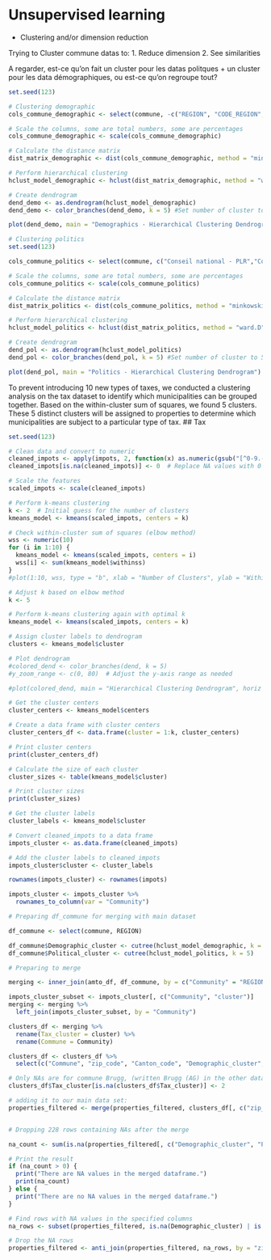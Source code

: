 # Unsupervised learning

* Clustering and/or dimension reduction

Trying to Cluster commune datas to:
1. Reduce dimension
2. See similarities

A regarder, est-ce qu'on fait un cluster pour les datas politques + un cluster pour les data démographiques, ou est-ce qu'on regroupe tout?

```r
set.seed(123)

# Clustering demographic
cols_commune_demographic <- select(commune, -c("REGION", "CODE_REGION","Conseil national - PLR","Conseil national - PDC", "Conseil national - PS", "Conseil national - UDC", "Conseil national - PEV/PCS", "Conseil national - PVL", "Conseil national - PBD", "Conseil national - PST/Sol.", "Conseil national - PES", "Conseil national - Petits partis de droite"))

# Scale the columns, some are total numbers, some are percentages
cols_commune_demographic <- scale(cols_commune_demographic)

# Calculate the distance matrix
dist_matrix_demographic <- dist(cols_commune_demographic, method = "minkowski")

# Perform hierarchical clustering
hclust_model_demographic <- hclust(dist_matrix_demographic, method = "ward.D")

# Create dendrogram
dend_demo <- as.dendrogram(hclust_model_demographic)
dend_demo <- color_branches(dend_demo, k = 5) #Set number of cluster to 5, to keep the same scale for all our variables

plot(dend_demo, main = "Demographics - Hierarchical Clustering Dendrogram")


```

```r
# Clustering politics
set.seed(123)

cols_commune_politics <- select(commune, c("Conseil national - PLR","Conseil national - PDC", "Conseil national - PS", "Conseil national - UDC", "Conseil national - PEV/PCS", "Conseil national - PVL", "Conseil national - PBD", "Conseil national - PST/Sol.", "Conseil national - PES", "Conseil national - Petits partis de droite"))

# Scale the columns, some are total numbers, some are percentages
cols_commune_politics <- scale(cols_commune_politics)

# Calculate the distance matrix
dist_matrix_politics <- dist(cols_commune_politics, method = "minkowski")

# Perform hierarchical clustering
hclust_model_politics <- hclust(dist_matrix_politics, method = "ward.D")

# Create dendrogram
dend_pol <- as.dendrogram(hclust_model_politics)
dend_pol <- color_branches(dend_pol, k = 5) #Set number of cluster to 5, to keep the same scale for all our variables

plot(dend_pol, main = "Politics - Hierarchical Clustering Dendrogram")


```

To prevent introducing 10 new types of taxes, we conducted a clustering analysis on the tax dataset to identify which municipalities can be grouped together. 
Based on the within-cluster sum of squares, we found 5 clusters. These 5 distinct clusters will be assigned to properties to determine which municipalities are subject to a particular type of tax.
## Tax
```r
set.seed(123)

# Clean data and convert to numeric
cleaned_impots <- apply(impots, 2, function(x) as.numeric(gsub("[^0-9.-]", "", x)))
cleaned_impots[is.na(cleaned_impots)] <- 0  # Replace NA values with 0

# Scale the features
scaled_impots <- scale(cleaned_impots)

# Perform k-means clustering
k <- 2  # Initial guess for the number of clusters
kmeans_model <- kmeans(scaled_impots, centers = k)

# Check within-cluster sum of squares (elbow method)
wss <- numeric(10)
for (i in 1:10) {
  kmeans_model <- kmeans(scaled_impots, centers = i)
  wss[i] <- sum(kmeans_model$withinss)
}
#plot(1:10, wss, type = "b", xlab = "Number of Clusters", ylab = "Within groups sum of squares")

# Adjust k based on elbow method
k <- 5  

# Perform k-means clustering again with optimal k
kmeans_model <- kmeans(scaled_impots, centers = k)

# Assign cluster labels to dendrogram
clusters <- kmeans_model$cluster

# Plot dendrogram
#colored_dend <- color_branches(dend, k = 5)
#y_zoom_range <- c(0, 80)  # Adjust the y-axis range as needed

#plot(colored_dend, main = "Hierarchical Clustering Dendrogram", horiz = FALSE, ylim = y_zoom_range)

```

```r
# Get the cluster centers
cluster_centers <- kmeans_model$centers

# Create a data frame with cluster centers
cluster_centers_df <- data.frame(cluster = 1:k, cluster_centers)

# Print cluster centers
print(cluster_centers_df)

# Calculate the size of each cluster
cluster_sizes <- table(kmeans_model$cluster)

# Print cluster sizes
print(cluster_sizes)

# Get the cluster labels
cluster_labels <- kmeans_model$cluster

# Convert cleaned_impots to a data frame
impots_cluster <- as.data.frame(cleaned_impots)

# Add the cluster labels to cleaned_impots
impots_cluster$cluster <- cluster_labels

rownames(impots_cluster) <- rownames(impots)

impots_cluster <- impots_cluster %>%
  rownames_to_column(var = "Community")

```

```r
# Preparing df_commune for merging with main dataset

df_commune <- select(commune, REGION)

df_commune$Demographic_cluster <- cutree(hclust_model_demographic, k = 5)
df_commune$Political_cluster <- cutree(hclust_model_politics, k = 5)

# Preparing to merge

merging <- inner_join(amto_df, df_commune, by = c("Community" = "REGION"))

impots_cluster_subset <- impots_cluster[, c("Community", "cluster")]
merging <- merging %>%
  left_join(impots_cluster_subset, by = "Community")

clusters_df <- merging %>%
  rename(Tax_cluster = cluster) %>%
  rename(Commune = Community)

clusters_df <- clusters_df %>%
  select(c("Commune", "zip_code", "Canton_code", "Demographic_cluster", "Political_cluster", "Tax_cluster"))

# Only NAs are for commune Brugg, (written Brugg (AG) in the other data set) -> j'entre le cluster à la mano
clusters_df$Tax_cluster[is.na(clusters_df$Tax_cluster)] <- 2

# adding it to our main data set:
properties_filtered <- merge(properties_filtered, clusters_df[, c("zip_code", "Demographic_cluster", "Political_cluster", "Tax_cluster")], by = "zip_code", all.x = TRUE)



```

```r
# Dropping 228 rows containing NAs after the merge

na_count <- sum(is.na(properties_filtered[, c("Demographic_cluster", "Political_cluster", "Tax_cluster")]))

# Print the result
if (na_count > 0) {
  print("There are NA values in the merged dataframe.")
  print(na_count)
} else {
  print("There are no NA values in the merged dataframe.")
}

# Find rows with NA values in the specified columns
na_rows <- subset(properties_filtered, is.na(Demographic_cluster) | is.na(Political_cluster) | is.na(Tax_cluster))

# Drop the NA rows
properties_filtered <- anti_join(properties_filtered, na_rows, by = "zip_code")
```

